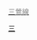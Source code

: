 {{Rint/taipei|lb}} [[三鶯線|<span style="color:#888888;">三鶯線</span>]]<noinclude>
[[Category:新北捷運線路名|三]]
</noinclude>
